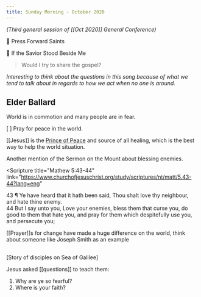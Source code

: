 ```yaml
---
title: Sunday Morning - October 2020
---
```


_(Third general session of [[Oct 2020]] General Conference)_

🎵 Press Forward Saints

🎵 If the Savior Stood Beside Me

> Would I try to share the gospel?

_Interesting to think about the questions in this song because of what we tend to talk about in regards to how we act when no one is around._

## Elder Ballard

World is in commotion and many people are in fear.

[ ] Pray for peace in the world.

[[Jesus]] is the [Prince of Peace](https://www.youtube.com/watch?v=Ly9xk59Qkfc) and source of all healing, which is the best way to help the world situation.

Another mention of the Sermon on the Mount about blessing enemies.

<Scripture
  title="Mathew 5:43-44"
  link="https://www.churchofjesuschrist.org/study/scriptures/nt/matt/5.43-44?lang=eng"
>
  43 ¶ Ye have heard that it hath been said, Thou shalt love thy neighbour, and hate thine enemy.
  <br />
  44 But I say unto you, Love your enemies, bless them that curse you, do good to them that hate
  you, and pray for them which despitefully use you, and persecute you;
</Scripture>

[[Prayer]]s for change have made a huge difference on the world, think about someone like Joseph Smith as an example

##

[Story of disciples on Sea of Galilee]

Jesus asked [[questions]] to teach them:

1. Why are ye so fearful?
2. Where is your faith?
